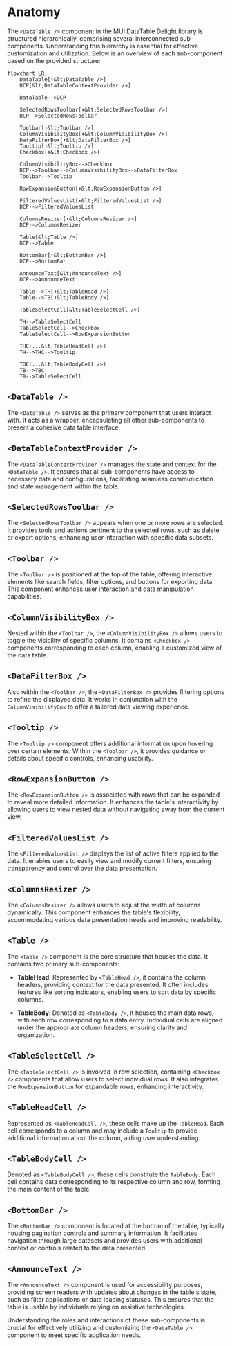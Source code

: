 # Anatomy

The `<DataTable />` component in the MUI DataTable Delight library is structured hierarchically, comprising several interconnected sub-components. Understanding this hierarchy is essential for effective customization and utilization. Below is an overview of each sub-component based on the provided structure:

```mermaid
flowchart LR;
    DataTable[⬆️&lt;DataTable />]
    DCP[&lt;DataTableContextProvider />]

    DataTable-->DCP

    SelectedRowsToolbar[⬆️&lt;SelectedRowsToolbar />]
    DCP-->SelectedRowsToolbar

    Toolbar[⬆️&lt;Toolbar />]
    ColumnVisibilityBox[⬆️&lt;ColumnVisibilityBox />]
    DataFilterBox[⬆️&lt;DataFilterBox />]
    Tooltip[⬆️&lt;Tooltip />]
    Checkbox[⬆️&lt;Checkbox />]

    ColumnVisibilityBox-->Checkbox
    DCP-->Toolbar-->ColumnVisibilityBox-->DataFilterBox
    Toolbar-->Tooltip

    RowExpansionButton[⬆️&lt;RowExpansionButton />]

    FilteredValuesList[⬆️&lt;FilteredValuesList />]
    DCP-->FilteredValuesList

    ColumnsResizer[⬆️&lt;ColumnsResizer />]
    DCP-->ColumnsResizer

    Table[&lt;Table />]
    DCP-->Table

    BottomBar[⬆️&lt;BottomBar />]
    DCP-->BottomBar

    AnnounceText[&lt;AnnounceText />]
    DCP-->AnnounceText

    Table-->TH[⬆️&lt;TableHead />]
    Table-->TB[⬆️&lt;TableBody />]

    TableSelectCell[&lt;TableSelectCell />]

    TH-->TableSelectCell
    TableSelectCell-->Checkbox
    TableSelectCell-->RowExpansionButton

    THC[...&lt;TableHeadCell />]
    TH-->THC-->Tooltip

    TBC[...&lt;TableBodyCell />]
    TB-->TBC
    TB-->TableSelectCell
```

## `<DataTable />`

The `<DataTable />` serves as the primary component that users interact with. It acts as a wrapper, encapsulating all other sub-components to present a cohesive data table interface.

## `<DataTableContextProvider />`

The `<DataTableContextProvider />` manages the state and context for the `<DataTable />`. It ensures that all sub-components have access to necessary data and configurations, facilitating seamless communication and state management within the table.

## `<SelectedRowsToolbar />`

The `<SelectedRowsToolbar />` appears when one or more rows are selected. It provides tools and actions pertinent to the selected rows, such as delete or export options, enhancing user interaction with specific data subsets.

## `<Toolbar />`

The `<Toolbar />` is positioned at the top of the table, offering interactive elements like search fields, filter options, and buttons for exporting data. This component enhances user interaction and data manipulation capabilities.

## `<ColumnVisibilityBox />`

Nested within the `<Toolbar />`, the `<ColumnVisibilityBox />` allows users to toggle the visibility of specific columns. It contains `<Checkbox />` components corresponding to each column, enabling a customized view of the data table.

## `<DataFilterBox />`

Also within the `<Toolbar />`, the `<DataFilterBox />` provides filtering options to refine the displayed data. It works in conjunction with the `ColumnVisibilityBox` to offer a tailored data viewing experience.

## `<Tooltip />`

The `<Tooltip />` component offers additional information upon hovering over certain elements. Within the `<Toolbar />`, it provides guidance or details about specific controls, enhancing usability.

## `<RowExpansionButton />`

The `<RowExpansionButton />` is associated with rows that can be expanded to reveal more detailed information. It enhances the table's interactivity by allowing users to view nested data without navigating away from the current view.

## `<FilteredValuesList />`

The `<FilteredValuesList />` displays the list of active filters applied to the data. It enables users to easily view and modify current filters, ensuring transparency and control over the data presentation.

## `<ColumnsResizer />`

The `<ColumnsResizer />` allows users to adjust the width of columns dynamically. This component enhances the table's flexibility, accommodating various data presentation needs and improving readability.

## `<Table />`

The `<Table />` component is the core structure that houses the data. It contains two primary sub-components:

- **TableHead**: Represented by `<TableHead />`, it contains the column headers, providing context for the data presented. It often includes features like sorting indicators, enabling users to sort data by specific columns.

- **TableBody**: Denoted as `<TableBody />`, it houses the main data rows, with each row corresponding to a data entry. Individual cells are aligned under the appropriate column headers, ensuring clarity and organization.

## `<TableSelectCell />`

The `<TableSelectCell />` is involved in row selection, containing `<Checkbox />` components that allow users to select individual rows. It also integrates the `RowExpansionButton` for expandable rows, enhancing interactivity.

## `<TableHeadCell />`

Represented as `<TableHeadCell />`, these cells make up the `TableHead`. Each cell corresponds to a column and may include a `Tooltip` to provide additional information about the column, aiding user understanding.

## `<TableBodyCell />`

Denoted as `<TableBodyCell />`, these cells constitute the `TableBody`. Each cell contains data corresponding to its respective column and row, forming the main content of the table.

## `<BottomBar />`

The `<BottomBar />` component is located at the bottom of the table, typically housing pagination controls and summary information. It facilitates navigation through large datasets and provides users with additional context or controls related to the data presented.

## `<AnnounceText />`

The `<AnnounceText />` component is used for accessibility purposes, providing screen readers with updates about changes in the table's state, such as filter applications or data loading statuses. This ensures that the table is usable by individuals relying on assistive technologies.

Understanding the roles and interactions of these sub-components is crucial for effectively utilizing and customizing the `<DataTable />` component to meet specific application needs.

